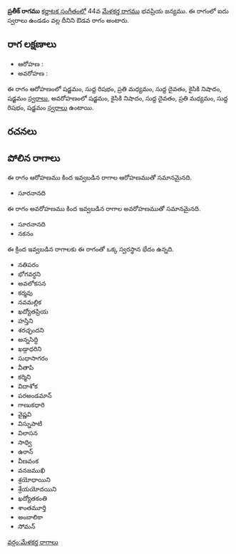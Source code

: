 {{Infobox ragam
	| name          	= ప్రతీక్
	| synonym	    	= 
	| mela          	= 
	| chakra        	= 
	| janaka        	= 
	| type          	= ఔడవ
	| arohanam      	= {{svaraC|S|R1|M2|D1|N2|S'}} 
	| avarohanam    	= {{svaraC|S'|N2|D1|M2|R1|S}}
	| jeeva         	=
	| chhaya        	=
	| nyasa         	=
	| vishesha      	= 
	| equivalent  		= 
}}
{{కర్ణాటక సంగీత రాగాలు}}
'''ప్రతీక్ రాగము''' [[కర్ణాటక సంగీతం]]లో 44వ [[మేళకర్త రాగము]] భవప్రియ జన్యము.  ఈ రాగంలో ఐదు స్వరాలు ఉండడం వల్ల దీనిని ఔడవ రాగం అంటారు.


==రాగ లక్షణాలు==


* ఆరోహణ : {{svaraC|S|R1|M2|D1|N2|S'}} 
* అవరోహణ : {{svaraC|S'|N2|D1|M2|R1|S}}

ఈ రాగం ఆరోహణంలో షడ్జమం, సుద్ద రిషభం, ప్రతి మధ్యమం, సుద్ద దైవతం, కైసికి నిషాదం, షడ్జమం [[స్వరాలు]], అవరోహణంలో షడ్జమం, కైసికి నిషాదం, సుద్ద దైవతం, ప్రతి మధ్యమం, సుద్ద రిషభం, షడ్జమం [[స్వరాలు]] ఉంటాయి.

==రచనలు==



==పోలిన రాగాలు==
ఈ రాగం ఆరోహణము కింద ఇవ్వబడిన రాగాల ఆరోహణముతో సమానమైనది.
* సూరనానది

ఈ రాగం అవరోహణము కింద ఇవ్వబడిన రాగాల అవరోహణముతో సమానమైనది.
* సూరనానది
* నకనం

ఈ క్రింద ఇవ్వబడిన రాగాలకు ఈ రాగంతో ఒక్క స్వరస్థాన భేదం ఉన్నది.
* నతిపరం
* భోగవర్ధని
* అవలోకసన
* కర్మవు
* నవమల్లిక
* ఖద్యోతప్రియ
* హస్తిని
* శరచ్ఛందని
* అన్నసిద్ధి
* ఖడ్గాధరిని
* సుధాసాగరం
* వీతాపి
* కర్మిని
* విదాశోక
* పరఅండమాన్
* గాణుకధారి
* వైష్ణవి
* విస్నుపాటి
* విలాసన
* సాధ్వి
* ఉరాన్
* వీణవంక
* వనజముఖి
* శ్రయోధాయిని
* శ్రేయయోదయిని
* ఖద్యోతకంతి
* శాంతమూర్తి
* అంబాలికా
* సోమన్



[[వర్గం:మేళకర్త రాగాలు]]